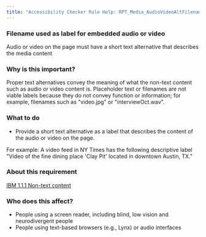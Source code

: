 ```yaml
---
title: "Accessibility Checker Rule Help: RPT_Media_AudioVideoAltFilename"
---
```


<div className="toolHelp">
<Row>
<Column colLg={16} colMd={8} colSm={4} className="toolHead">

### Filename used as label for embedded audio or video

<div id="locLevel"></div>

Audio or video on the page must have a short text alternative that describes the media content

</Column>
</Row>
<Row>
<Column colLg={11} colMd={5} colSm={4} className="toolMain">

### Why is this important?

Proper text alternatives convey the meaning of what the non-text content such as audio or video content is. Placeholder text or filenames are not viable labels because they do not convey function or information; for example, filenames such as "video.jpg" or "interviewOct.wav".

<div id="locSnippet"></div>

### What to do

* Provide a short text alternative as a label that describes the content of the audio or video on the page.

For example: A video feed in NY Times has the following descriptive label "Video of the fine dining place 'Clay Pit' located in downtown Austin, TX."

</Column>
<Column colLg={5} colMd={3} colSm={4} className="toolLeft">

### About this requirement

[IBM 1.1.1 Non-text content](https://www.ibm.com/able/requirements/requirements/#1_1_1)

### Who does this affect?

* People using a screen reader, including blind, low vision and neurodivergent people
* People using text-based browsers (e.g., Lynx) or audio interfaces

</Column>
</Row>
</div>

